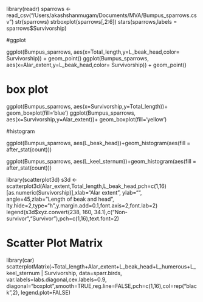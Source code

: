 library(readr)
sparrows <- read_csv("/Users/akashshanmugam/Documents/MVA/Bumpus_sparrows.csv")
str(sparrows)
strboxplot(sparrows[,2:6])
stars(sparrows,labels = sparrows$Survivorship)


#ggplot 

ggplot(Bumpus_sparrows, aes(x=Total_length,y=L_beak_head,color= Survivorship)) + geom_point()
ggplot(Bumpus_sparrows, aes(x=Alar_extent,y=L_beak_head,color= Survivorship)) + geom_point()

# box plot
ggplot(Bumpus_sparrows, aes(x=Survivorship,y=Total_length))+ geom_boxplot(fill='blue')
ggplot(Bumpus_sparrows, aes(x=Survivorship,y=Alar_extent))+ geom_boxplot(fill='yellow')


#histogram

ggplot(Bumpus_sparrows, aes(L_beak_head))+geom_histogram(aes(fill = after_stat(count)))

ggplot(Bumpus_sparrows, aes(L_keel_sternum))+geom_histogram(aes(fill = after_stat(count)))





library(scatterplot3d)
s3d <- scatterplot3d(Alar_extent,Total_length,L_beak_head,pch=c(1,16)[as.numeric(Survivorship)],xlab="Alar extent", ylab="", angle=45,zlab="Length of beak and head", lty.hide=2,type="h",y.margin.add=0.1,font.axis=2,font.lab=2)
legend(s3d$xyz.convert(238, 160, 34.1),c("Non-survivor","Survivor"),pch=c(1,16),text.font=2)

# Scatter Plot Matrix
library(car)
scatterplotMatrix(~Total_length+Alar_extent+L_beak_head+L_humerous+L_keel_sternum | Survivorship, data=sparr.birds, var.labels=labs.diagonal,cex.labels=0.9, diagonal="boxplot",smooth=TRUE,reg.line=FALSE,pch=c(1,16),col=rep("black",2), legend.plot=FALSE)



